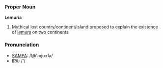 === Proper Noun ===

'''Lemuria'''

# Mythical lost country/continent/island proposed to explain the existence of [[lemur]]s on two continents

=== Pronunciation ===
*[[w:SAMPA|SAMPA]]: /l@'mju:rIa/
*[[w:IPA|IPA]]: /'/